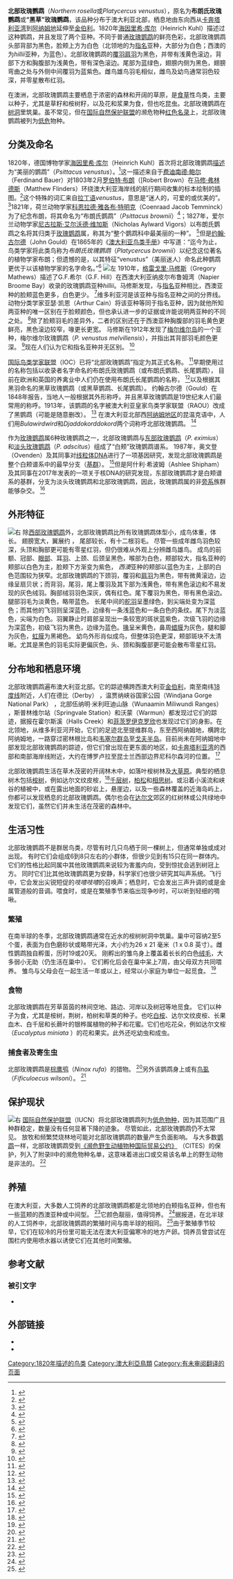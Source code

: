 {{Rough translation|time=2021-01-30T19:17:53+00:00}}
{{speciesbox
| status = LC
| status_system = IUCN3.1
| status_ref = <ref name="iucn status 12 November 2021">{{cite iucn |author=BirdLife International |date=2016 |title=''Platycercus venustus'' |volume=2016 |page=e.T22685119A93059167 |doi=10.2305/IUCN.UK.2016-3.RLTS.T22685119A93059167.en |access-date=12 November 2021}}</ref>
| image = Northern Rosella 3905.jpg
| genus = Platycercus
| species = venustus
| authority = ({{tsl|en|Heinrich Kuhl||Kuhl}}, 1820)
| range_map = Pvenustus.png
| range_map_caption = Range (in green) in Australia
}}
'''北部玫瑰鹦鹉'''（''Northern rosella''或''Platycercus venustus''），原名为'''布朗氏玫瑰鹦鹉'''或'''“黑草”玫瑰鹦鹉'''，该品种分布于澳大利亚北部，栖息地由东向西从[[卡奔塔利亞灣|卡奔塔利亚湾]]到[[阿纳姆地|阿纳姆地]]延伸至[[金伯利_(西澳)|金伯利]]。1820年[[海因里希·库尔|海因里希·库尔]]（Heinrich Kuhl）描述过这种鹦鹉，并且发现了两个亚种。不同于普通[[玫瑰鹦鹉|玫瑰鹦鹉]]的鲜亮色彩，北部玫瑰鹦鹉头部背部为黑色，脸颊上方为白色（北领地的为[[亞種|指名]]亚种，大部分为白色；西澳的为''hillii''亚种，为蓝色）。北部玫瑰鹦鹉的[[鸟|覆羽]][[肩羽|肩羽]]为黑色，并带有浅黄色滚边，背部下方和胸腹部为浅黄色，带有深色滚边。尾部为蓝绿色，翅膀内侧为黑色，翅膀弯曲之处与外侧中间覆羽为蓝紫色。雌鸟雄鸟羽毛相似，雌鸟及幼鸟通常羽色较深，并零星散布红羽。

在澳洲，北部玫瑰鹦鹉主要栖息于浓密的森林和开阔的草原，是[[植食性动物|食草]]性鸟类，主要以种子，尤其是草籽和桉树籽，以及花和浆果为食，但也吃昆虫。北部玫瑰鹦鹉在[[树洞|树洞]]里筑巢。虽不常见，但在[[國際自然保護聯盟|国际自然保护联盟]]的濒危物种[[國際自然保護聯盟瀕危物種紅色名錄|红色名录]]上，北部玫瑰鹦鹉被列为[[无危物种|低危]]物种。

== 分类及命名 ==
1820年，德国博物学家[[海因里希·库尔|海因里希·库尔]]（Heinrich Kuhl）首次将北部玫瑰鹦鹉[[描述|描述]]为“美丽的鹦鹉”（''Psittacus venustus''）。<ref>{{Cite book|last=Kuhl|first=Heinrich|language=la|url=https://www.biodiversitylibrary.org/page/36827521|year=1820|page=52|publisher=self-published|location=Bonn, Germany|title=Conspectus Psittacorum : cum specierum definitionibus, novarum descriptionibus, synonymis et circa patriam singularum naturalem adversariis, adjecto indice museorum, ubi earum artificiosae exuviae servantur : cum tabulis III. aeneis pictis|access-date=2021-01-26|archive-date=2021-02-06|archive-url=https://web.archive.org/web/20210206160408/https://www.biodiversitylibrary.org/page/36827521}}</ref>这一描述来自于[[费迪南德·鲍尔|费迪南德·鲍尔]]（Ferdinand Bauer）对1803年2月[[罗伯特·布朗|罗伯特·布朗]]（[Robert Brown）在[[馬修·福林達斯|马修·弗林德斯]]（Matthew Flinders）环绕澳大利亚海岸线的航行期间收集的标本绘制的插图。<ref name="AFD">{{Cite web|title=Subspecies ''Platycercus (Violania) venustus venustus'' (Kuhl, 1820)|url=https://biodiversity.org.au/afd/taxa/70a54332-804d-407d-8997-e2d64595ce16|accessdate=5 October 2017|author=Australian Biological Resources Study|date=1 March 2012|work=Australian Faunal Directory|publisher=Department of the Environment, Water, Heritage and the Arts, Australian Government}}</ref>这个特殊的词汇来自[[拉丁语|拉丁语]]''venustus''，意思是“迷人的，可爱的或优美的”。 <ref>{{Cite book|title=Cassell's Latin Dictionary|publisher=Cassell Ltd.|year=1979|isbn=0-304-52257-0|edition=5th|location=London|pages=883|last=Simpson|first=D.P.}}</ref>1821年，荷兰动物学家[[康拉德·雅各·特明克|科恩拉德·雅各布·特明克]]（Coenraad Jacob Temminck）为了纪念布朗，将其命名为“布朗氏鹦鹉”（''Psittacus brownii''）<ref>{{Cite journal|title=Account of some new species of birds of the genera ''Psittacus'' and ''Columba'', in the Museum of the Linnean Society|url=https://www.biodiversitylibrary.org/page/778531|last=Temminck|first=C.J.|journal=Transactions of the Linnean Society of London|year=1822|volume=15|pages=170–331 [282–83]|access-date=2021-01-26|archive-date=2017-08-31|archive-url=https://web.archive.org/web/20170831085042/http://www.biodiversitylibrary.org/page/778531}}</ref>；1827年，爱尔兰动物学家[[尼古拉斯·艾尔沃德·维加斯|尼古拉斯·艾尔沃德·维加斯]]（Nicholas Aylward Vigors）以布朗氏鹦鹉之名将其归类于[[玫瑰鹦鹉|玫瑰鹦鹉]]属，称其为“整个鹦鹉科中最美丽的一种”。 <ref>{{Cite journal|title=A description of the Australian birds in the collection of the Linnean Society; with an attempt at arranging them according to their natural affinities|url=https://www.biodiversitylibrary.org/page/13793450|last=Vigors|first=Nicholas Aylward|journal=Zoological Journal London|year=1825|volume=1|pages=526–42|access-date=2021-01-26|archive-date=2020-10-31|archive-url=https://web.archive.org/web/20201031015753/https://www.biodiversitylibrary.org/page/13793450}}</ref>但是[[约翰·古尔德|约翰·古尔德]]（John Gould）在1865年的《[[澳大利亚鸟类手册|澳大利亚鸟类手册]]》中写道：“迄今为止，鸟类学家将此类鸟称为''布朗氏玫瑰鹦鹉''（''Platycercus brownii''）以纪念这位著名的植物学家布朗；但遗憾的是，以其特征“venustus”（美丽迷人）命名此种鹦鹉更优于以该植物学家的名字命名。”<ref name="gould 1865">{{Cite book|last=Gould|first=John|title=Handbook to The birds of Australia|publisher=self|location=London, United Kingdom|date=1865|pages=53–54|url=https://www.biodiversitylibrary.org/page/8457502|access-date=2021-01-26|archive-date=2017-09-05|archive-url=https://web.archive.org/web/20170905093259/http://www.biodiversitylibrary.org/page/8457502}}</ref>
[[File:Fl020006.jpg|左]]
1910年，[[格雷戈里·马修斯|格雷戈里·马修斯]]（Gregory Mathews）描述了G.F.希尔（G.F. Hill）在西澳大利亚纳皮尔布鲁姆湾（Napier Broome Bay）收录的玫瑰鹦鹉亚种''hillii''。马修斯发现，与[[亞種|指名]]亚种相比，西澳亚种的脸颊蓝色更多，白色更少。 <ref>{{Cite journal|title=In Proceedings of meeting of British Ornithologists' Club, Nov 16, 1910|url=https://www.biodiversitylibrary.org/page/32553826|last=Mathews|first=Gregory M.|journal=Bulletin of the British Ornithologists' Club|year=1910|volume=27|page=28|access-date=2021-01-26|archive-date=2021-02-19|archive-url=https://web.archive.org/web/20210219001402/https://www.biodiversitylibrary.org/page/32553826}}</ref>维多利亚河是该亚种与指名亚种之间的分界线。 {{Sfn|Higgins|1999|p=368}}动物分类学家亚瑟·凯恩（Arthur Cain）将该亚种等同于指名亚种，因为就他所知两亚种的唯一区别在于脸颊颜色，但也承认进一步的证据或许能说明两亚种的不同之处。 <ref>{{Cite journal|title=A revision of ''Trichoglossus hematodus'' and of the Australian Platycercine parrots|last=Cain|first=Arthur J.|journal=Ibis|issue=3|doi=10.1111/j.1474-919X.1955.tb04978.x|year=1955|volume=97|pages=432–79 [464]}}</ref>除了脸颊羽毛的差异外，二者的区别还在于西澳亚种胸腹部的羽毛黄色更鲜亮，黑色滚边较窄，喙更长更宽。 {{Sfn|Higgins|1999|p=368}}马修斯在1912年发现了[[梅尔维尔岛_(澳大利亚)|梅尔维尔岛]]的一个亚种，梅尔维尔玫瑰鹦鹉（''P. venustus melvillensis''），并指出其背部羽毛颜色更深。 <ref>{{Cite journal|title=Additions and corrections to my Reference List to the Birds of Australia|url=https://www.biodiversitylibrary.org/page/33339567|last=Mathews|first=Gregory M.|journal=Austral Avian Records|issue=2|year=1912|volume=1|pages=25–52 [36]|access-date=2021-01-26|archive-date=2017-08-31|archive-url=https://web.archive.org/web/20170831132859/http://www.biodiversitylibrary.org/page/33339567}}</ref>现在人们认为它和指名亚种并无区别。 <ref name="AFD">{{Cite web|title=Subspecies ''Platycercus (Violania) venustus venustus'' (Kuhl, 1820)|url=https://biodiversity.org.au/afd/taxa/70a54332-804d-407d-8997-e2d64595ce16|accessdate=5 October 2017|author=Australian Biological Resources Study|date=1 March 2012|work=Australian Faunal Directory|publisher=Department of the Environment, Water, Heritage and the Arts, Australian Government}}</ref>

[[世界鸟类学家联合会|国际鸟类学家联盟]]（IOC）已将“北部玫瑰鹦鹉”指定为其正式名称。 <ref name="ioclist">{{Cite web|title=Parrots & cockatoos|url=http://www.worldbirdnames.org/bow/parrots/|accessdate=30 August 2017|authorlink=Frank Gill (ornithologist)|year=2017|work=World Bird List Version 7.1|publisher=International Ornithologists' Union|editor=David|archive-date=2016-05-17|archive-url=https://web.archive.org/web/20160517100511/http://www.worldbirdnames.org/bow/parrots/}}</ref>早期使用过的名称包括以收录者名字命名的布朗氏玫瑰鹦鹉（或布朗氏鹦鹉、长尾鹦鹉）， 目前在欧洲和英国的养禽业中人们仍在使用布朗氏长尾鹦鹉的名称， <ref name="kleesh">{{Cite journal|title=Rosellas; an Australian viewpoint|url=https://journals.tdl.org/watchbird/index.php/watchbird/article/viewFile/1299/1278|last=Kleesh|first=Ken|journal=AFA Watchbird|issue=2|year=1999|volume=26|pages=26–27|access-date=2021-01-26|archive-date=2017-09-04|archive-url=https://web.archive.org/web/20170904063222/https://journals.tdl.org/watchbird/index.php/watchbird/article/viewFile/1299/1278}}</ref>以及根据其黑羽命名的黑草玫瑰鹦鹉（或黑草鹦鹉、长尾鹦鹉）。 约翰古尔德（Gould）在1848年报告，当地人一般根据其外形称呼。并且黑草玫瑰鹦鹉是19世纪末人们最常用的称呼。1913年，该鹦鹉的名字被澳大利亚皇家鸟类学家联盟（RAOU）改成了黑鹦鹉（可能是随意删改）。 <ref name="fraser13">{{Cite book|last=Gray|first=Jeannie|last2=Fraser|first2=Ian|title=Australian Bird Names: A Complete Guide|url=https://books.google.com/books?id=W1TCqHVWQp0C&pg=PT151|year=2013|publisher=Csiro Publishing|location=Collingwood, Victoria|isbn=978-0-643-10471-6|page=139|access-date=2021-01-26|archive-date=2022-04-07|archive-url=https://web.archive.org/web/20220407191543/https://books.google.com/books?id=W1TCqHVWQp0C&pg=PT151}}</ref> 在澳大利亚北部西[[阿纳姆地|阿纳姆地区]]的昆温克语中，人们用''Bulawirdwird''和''Djaddokorddokord''两个词称呼北部玫瑰鹦鹉。 <ref name="topend">{{Cite book|last=Goodfellow|first=D.L.|last2=Stott|first2=M.|origyear=2001|year=2005|title=Birds of Australia's Top End|location=Darwin, Northern Territory|publisher=Scrubfowl Press|pages=|isbn=9781877069192}}</ref>

作为[[玫瑰鹦鹉|玫瑰鹦鹉]]属6种玫瑰鹦鹉之一，北部玫瑰鹦鹉与[[东部玫瑰鹦鹉|东部玫瑰鹦鹉]]（''P. eximius''）和[[淡头玫瑰鹦鹉|淡头玫瑰鹦鹉]]（''P. adscitus''）组成了“白颊”玫瑰鹦鹉谱系。 1987年，奥文登（Ovenden）及其同事对[[线粒体DNA|线粒体DNA]]进行了一项基因研究，发现北部玫瑰鹦鹉是整个白颊谱系中的最早分支（[[基群|基群]]）。 <ref name="ovenden87">{{Cite journal|title=Systematics and mitochondrial genome evolution of Australian rosellas (Aves: Platycercidae)|url=http://mbe.oxfordjournals.org/cgi/reprint/4/5/526.pdf|last=Ovenden|first=J.R.|last2=Mackinlay|first2=A.G.|journal=Molecular Biology and Evolution|issue=5|year=1987|volume=4|pages=526–43|last3=Crozie|first3=R.H.|access-date=2021-01-26|archive-date=2008-03-07|archive-url=https://web.archive.org/web/20080307224938/http://mbe.oxfordjournals.org/cgi/reprint/4/5/526.pdf}}</ref>但是阿什利·希波姆（Ashlee Shipham）及其同事在2017年发表的一项关于核DNA的研究发现，东部玫瑰鹦鹉才是白颊谱系的基群，分支为淡头玫瑰鹦鹉和北部玫瑰鹦鹉，因此，玫瑰鹦鹉属的非[[姐妹群|旁系]]族群能够杂交。 <ref>{{Cite journal|title=A genomic approach reinforces a hypothesis of mitochondrial capture in eastern Australian rosellas|last=Shipham|first=A.|last2=Schmidt|first2=D.J.|journal=The Auk|issue=1|doi=10.1642/AUK-16-31.1|year=2017|volume=134|pages=181–92|last3=Joseph|first3=L.|last4=Hughes|first4=J.M.}}</ref>

== 外形特征 ==
[[File:Northern_Rosella_ssp_hilli.jpg|右]]
除[[西部玫瑰鹦鹉|西部玫瑰鹦鹉]]外，北部玫瑰鹦鹉比所有玫瑰鹦鹉体型小，成鸟体重{{Convert|90|to|110|g|oz|abbr=on}}，体长{{Convert|29|to|32|cm|in|abbr=on}}。 {{Sfn|Higgins|1999|p=364}}翅膀宽大，翼展约{{Convert|44|cm|in|abbr=on}} ， {{Sfn|Higgins|1999|p=368}} {{Sfn|Higgins|1999|p=364}}尾部较长，有十二根羽毛。 {{Sfn|Higgins|1999|p=368}}尽管一些成年雌鸟羽色较深，头顶和胸部更可能有零星红羽，但仍很难从外观上分辨雌鸟雄鸟。 {{Sfn|Higgins|1999|p=367}}成鸟的前额、冠部、[[眼部|眼部]]、耳[[羽毛|羽]]、上颈、后颈呈黑色，喉部为白色，颊部较大，指名亚种的颊部以白色为主，脸颊下方渐变为紫色， {{Sfn|Higgins|1999|p=366}}''西澳''亚种的颊部以蓝色为主，上部的白色范围较为狭窄。北部玫瑰鹦鹉的下颈羽，覆羽和[[肩羽|肩羽]]为黑色，带有微黄滚边，边缘呈扇贝状；而背羽，尾羽，尾上覆羽及其下部为浅黄色，带有黑色滚边和不易发现的灰色绒羽。胸部绒羽羽色深灰，偶有红色。尾下覆羽为黑色，带有黑色滚边。腿部羽毛为淡黄色，略带蓝色。 {{Sfn|Higgins|1999|p=366}}长尾中间的[[發翔羽|舵羽]]呈墨绿色，到尖端处变为深蓝色；而其他的飞羽则呈深蓝色，边缘有一条浅蓝色和一条白色的条纹。尾下为淡蓝色，尖端为白色。羽翼静止时肩部呈现出一条较宽的斑状蓝紫色，次级飞羽的边缘为深蓝色，初级飞羽为黑色，边缘为蓝色。[[鳥喙|喙]]呈米黄色，鼻周[[蜡膜|蜡膜]]为灰色，腿和脚为灰色，[[虹膜|虹膜]]为黑褐色。 {{Sfn|Higgins|1999|p=364}}幼鸟外形肖似成鸟，但整体羽色更深，颊部斑块不太清晰。尤其是黑色的羽毛实际更偏灰色，头、颈和胸腹部更可能会散布零星红羽。 {{Sfn|Higgins|1999|p=366}}

== 分布地和栖息环境 ==
北部玫瑰鹦鹉遍布澳大利亚北部。它的踪迹横跨西澳大利亚[[金伯利_(西澳)|金伯利]]，南至南纬[[南緯18度線|18度线]]附近，人们在德比（Derby） ，温贾纳峡谷国家公园（Windjana Gorge National Park） ，北部伍纳明·米利旺迪山脉（Wunaamin Miliwundi Ranges） ，斯普林维尔站（Springvale Station）和沃蒙（Warmun）都发现过它们的踪迹，据报在霍尔斯溪（Halls Creek）和[[斐茲洛伊克羅欣|菲茨罗伊克罗欣]]也发现过它们的身影。在北领地，从维多利亚河开始，它们的足迹北至提维群岛，东至西阿纳姆地，横跨北阿纳姆地，一路穿过密林根比岛和[[韦塞尔群岛|韦塞尔群岛]]至[[戈夫半岛|戈夫半岛]]。目前尚未在阿纳姆地中部发现北部玫瑰鹦鹉的踪迹，但它们曾出现在更东面的地区，如[[卡奔塔利亞灣|卡奔塔利亚湾]]的西部和南部海岸线附近，大约在博罗卢拉至昆士兰西部边界{{Sfn|Higgins|1999|p=365}}尼科尔森河的位置。 <ref>{{Cite journal|title=A note on the eastern range of the Northern Rosella ''Platycercus venustus''|last=Bourke|first=Philip|last2=Comben|first2=Pat|journal=Sunbird: Journal of the Queensland Ornithological Society|issue=3|year=1998|volume=28|pages=55–56|issn=1037-258X}}</ref>

北部玫瑰鹦鹉生活在草木茂密的开阔林木中，如落叶桉树林及[[疏林草原|大草原]]。典型的栖息树木包括[[桉树|桉树]]{{Sfn|Higgins|1999|p=364}}，例如达尔文纹皮桉，<ref name="topend">{{Cite book|last=Goodfellow|first=D.L.|last2=Stott|first2=M.|origyear=2001|year=2005|title=Birds of Australia's Top End|location=Darwin, Northern Territory|publisher=Scrubfowl Press|pages=|isbn=9781877069192}}</ref>[[千层树|千层树]]，[[柏松|柏松]]和[[相思树属|相思树]]。或沿着小溪流和峡谷的植被中，或在露出地面的砂岩上，悬崖边，以及一些森林覆盖的近海岛屿上，你都可以发现栖息的北部玫瑰鹦鹉。偶尔也会在[[达尔文_(澳大利亚)|达尔文]]郊区的红树林或公共绿地中发现它们，虽然它们并未生活在茂密的森林中。 {{Sfn|Higgins|1999|p=364}}

== 生活习性 ==
北部玫瑰鹦鹉不是群居鸟类，尽管有时几只鸟栖于同一棵树上，但通常单独或成对出现。 {{Sfn|Higgins|1999|p=364}}有时它们会组成6到8只左右的小群体，但很少见到有15只在同一群体内。 {{Sfn|Higgins|1999|p=366}}它们的性格比起同属中其他玫瑰鹦鹉来说较为害羞内向，受到惊扰会逃到树冠上方。 {{Sfn|Higgins|1999|p=364}}同时它们比其他玫瑰鹦鹉更为安静，科学家们也很少研究其叫声系统。飞行中，它会发出尖锐短促的''吱喳吱喳''的召唤声；栖息时，它会发出三声升调的或是金属管道般的音调。喂食时，或是在繁殖季节来临出现争吵时，可以听到轻细的啁啾。 {{Sfn|Higgins|1999|p=366}}

=== 繁殖 ===
在南半球的冬季，北部玫瑰鹦鹉通常在近水的桉树树洞中筑巢。巢中可容纳2至5个蛋，表面为白色磨砂状或略带光泽，大小约为26 x 21 毫米（1 x 0.8 英寸）。雌性鹦鹉独自孵蛋，历时19或20天。 {{Sfn|Higgins|1999|p=366}}刚孵出的雏鸟身上覆盖着长长的白色[[绒羽|绒毛]]，大多弱小无助（仍生活在巢中）。 {{Sfn|Higgins|1999|p=367}}它们孵化后会在巢中呆上7周，由父母双方共同喂养。 {{Sfn|Higgins|1999|p=366}}雏鸟与父母会在一起生活一年或以上，经常以小家庭为单位一起觅食。 <ref name="topend">{{Cite book|last=Goodfellow|first=D.L.|last2=Stott|first2=M.|origyear=2001|year=2005|title=Birds of Australia's Top End|location=Darwin, Northern Territory|publisher=Scrubfowl Press|pages=|isbn=9781877069192}}</ref>

=== 食物 ===
北部玫瑰鹦鹉在芳草茵茵的林间空地、路边、河岸以及树冠等地觅食。 {{Sfn|Higgins|1999|p=364-65}}它们以种子为食，尤其是桉树，荆树，柏树和草类的种子。也吃[[白桉|白桉]]、达尔文纹皮桉、长果血木、白千层和长蕨叶的银桦属植物的种子和花蜜。它们也吃花朵，例如达尔文桉（''Eucalyptus miniata'' ）的花和果实。此外还吃幼虫和成虫。 {{Sfn|Higgins|1999|p=365}}

=== 捕食者及寄生虫 ===
北部玫瑰鹦鹉是[[棕鹰鸮|棕鹰鸮]]（''Ninox rufa''）的猎物。 <ref>{{Cite journal|title=The diet of the Rufous Owl ''Ninox rufa'' near Cooinda in the Northern Territory|url=https://archive.org/details/sim_emu_1985-09_85_3/page/202|last=Estbergs|first=J.A.|last2=Braithwaite|first2=Richard W.|journal=Emu|issue=3|doi=10.1071/MU9850202|year=1985|volume=85|pages=202–05truefree}}</ref>另外该鹦鹉身上或有[[鸟虱|鸟虱]]（''Fificuloecus wilsoni''）。 <ref>{{Cite journal|title=A review of the genus ''Forficuloecus'' Conci (Phthiraptera: Philopteridae) from parrots (Psittaciformes: Psittacidae), with descriptions of four new species|url=http://wwn.inhs.illinois.edu/~kjohnson/kpj_pdfs/Zootaxa.2008c.pdf|last=Price|first=Roger D.|last2=Johnson|first2=Kevin P.|journal=Zootaxa|doi=10.11646/zootaxa.1859.1.3|year=2008|volume=1859|pages=49–62|archiveurl=https://web.archive.org/web/20170904105152/http://wwn.inhs.illinois.edu/~kjohnson/kpj_pdfs/Zootaxa.2008c.pdf|archivedate=2017-09-04|last3=Palma|first3=Ricardo L.}}</ref>

== 保护现状 ==
[[File:Platycercus_venustus_-two_captive-6a.jpg|右]]
[[國際自然保護聯盟|国际自然保护联盟]]（IUCN）将北部玫瑰鹦鹉列为[[无危物种|低危物种]]，因为其范围广且种群稳定，数量没有任何显著下降的迹象。 尽管如此，北部玫瑰鹦鹉仍不太常见。 {{Sfn|Higgins|1999|p=365}}放牧和频繁焚烧林地可能对北部玫瑰鹦鹉的数量产生负面影响。 {{Sfn|Higgins|1999|p=368}}与大多数[[鹦形目|鹦鹉]]一样，北部玫瑰鹦鹉受到[[瀕危野生動植物種國際貿易公約|《濒危野生动植物种国际贸易公约》]] （CITES）的保护，列入了附录II中的濒危物种名单，这意味着进出口或交易该名单上的野生动物是非法的。 <ref name="CITES">{{Cite web|title=Appendices I, II and III|url=http://www.cites.org/eng/app/appendices.shtml|accessdate=18 March 2010|date=22 May 2009|publisher=[[CITES|CITES]]|archiveurl=https://web.archive.org/web/20100317013927/http://www.cites.org/eng/app/appendices.shtml <!--Added by H3llBot-->|archivedate=17 March 2010}}</ref>

== 养殖 ==
在澳大利亚，大多数人工饲养的北部玫瑰鹦鹉都是北领地的白颊指名亚种，但也有一些蓝颊的西澳亚种或中间型。 <ref name="kleesh">{{Cite journal|title=Rosellas; an Australian viewpoint|url=https://journals.tdl.org/watchbird/index.php/watchbird/article/viewFile/1299/1278|last=Kleesh|first=Ken|journal=AFA Watchbird|issue=2|year=1999|volume=26|pages=26–27}}</ref>它颜色靓丽，值得饲养。 <ref name="shephard">{{Cite book|last=Shephard|first=Mark|title=Aviculture in Australia: Keeping and Breeding Aviary Birds|year=1989|publisher=Black Cockatoo Press|location=Prahran, Victoria|isbn=0-9588106-0-5|pages=99–100}}</ref>据报道，在北半球的人工饲养中，北部玫瑰鹦鹉的繁殖时间与南半球的相同。 <ref>{{Cite journal|title=The breeding seasons of southern hemisphere birds in the northern hemisphere|last=Baker|first=John R.|last2=Ranson|first2=R.M.|journal=Proceedings of the Zoological Society of London|issue=1|doi=10.1111/j.1469-7998.1938.tb00024.x|year=1938|volume=108|pages=101–41}}</ref>由于繁殖季节较早，它们在较冷的月份里可能无法在澳大利亚偏寒冷的地方产卵。饲养员曾尝试在围栏内使用喷水器以诱使它们在其他时间繁殖。 

== 参考文献 ==
{{Reflist}}

=== 被引文字 ===
* {{Cite book|last=Higgins|first=P.J.|title=Handbook of Australian, New Zealand and Antarctic Birds. Volume 4: Parrots to Dollarbird|year=1999|publisher=Oxford University Press|location=Melbourne, Victoria|isbn=0-19-553071-3|ref={{sfnRef|Higgins|1999}}}}

== 外部链接 ==
* {{Commons category-inline|Platycercus venustus|''Platycercus venustus''}}
* {{Wikispecies-inline|Platycercus venustus|''Platycercus venustus''}}

{{Taxonbar|from=Q991297}}

[[Category:1820年描述的鸟类|Category:1820年描述的鸟类]]
[[Category:澳大利亞鳥類|Category:澳大利亞鳥類]]
[[Category:有未审阅翻译的页面|Category:有未审阅翻译的页面]]